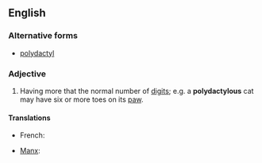 ==English==

===Alternative forms===
* [[polydactyl]]

===Adjective===
{{en-adj}}

# Having more that the normal number of [[digit]]s; e.g. a '''polydactylous''' cat may have six or more toes on its [[paw]].

====Translations====
{{trans-top}}
* French: {{t|fr|polydactyle}}
{{trans-mid}}
* [[Manx]]: {{t|gv|yl-vairagh}}
{{trans-bottom}}